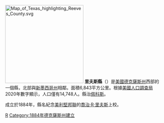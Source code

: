 {{noteTA
|T=zh-hans:里夫斯县 (得克萨斯州);zh-hk:里夫斯縣 (德克薩斯州);zh-tw:里夫斯郡 (德克薩斯州);
|1=zh-hans:县;zh-hk:縣;zh-tw:郡;
}}
[[File:Map_of_Texas_highlighting_Reeves_County.svg|250px]]
'''里夫斯縣'''（{{lang-en|Reeves County}}）是[[美國|美國]][[德克薩斯州|德克薩斯州]]西部的一個縣，北部與[[新墨西哥州|新墨西哥州]]相鄰。面積6,843平方公里。根據[[美國人口調查局|美國人口調查局]]2020年數字顯示，人口僅有14,748人。縣治[[佩科斯_(德克薩斯州)|佩科斯]]。

成立於1884年，縣名紀念[[美利堅邦聯|美利堅邦聯]]的[[喬治·R·里夫斯|喬治·R·里夫斯]]上校。
{{Texas-stub}}
{{Texas}}

[[Category:得克萨斯州行政区划|R]]
[[Category:1884年德克薩斯州建立|Category:1884年德克薩斯州建立]]